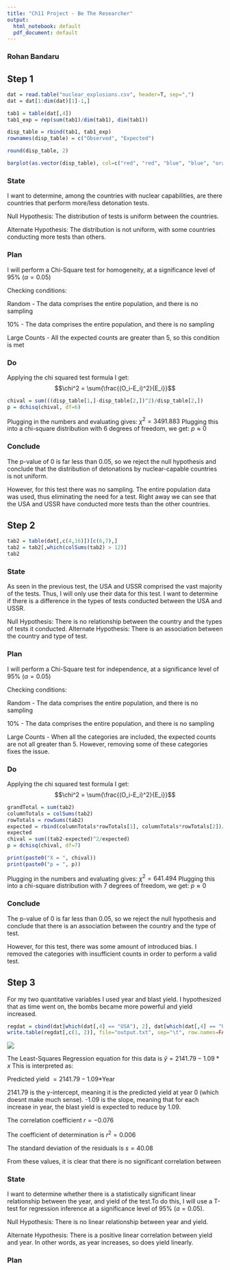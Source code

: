 ```yaml
---
title: "Ch11 Project - Be The Researcher"
output:
  html_notebook: default
  pdf_document: default
---
```


### Rohan Bandaru

## Step 1
```r
dat = read.table("nuclear_explosions.csv", header=T, sep=",")
dat = dat[1:dim(dat)[1]-1,]

tab1 = table(dat[,4])
tab1_exp = rep(sum(tab1)/dim(tab1), dim(tab1))

disp_table = rbind(tab1, tab1_exp)
rownames(disp_table) = c("Observed", "Expected")

round(disp_table, 2)

barplot(as.vector(disp_table), col=c("red", "red", "blue", "blue", "orange", "orange", "green", "green", "gray", "gray", "steelblue", "steelblue", "indianred", "indianred"), space=c(0, 0, 1, 0, 1, 0, 1, 0, 1, 0, 1, 0, 1, 0), density=rep(c(50, 1000), 7), names.arg=c("China", "", "France", "", "India", "", "Pakistan", "", "UK", "", "USA", "", "USSR", ""), axes=TRUE, ylab = "Number of Nuclear Tests", xlab = "Country (Observed, Expected)")
```
### State
I want to determine, among the countries with nuclear capabilities, are there countries that perform more/less detonation tests.

Null Hypothesis: The distribution of tests is uniform between the countries.

Alternate Hypothesis: The distribution is not uniform, with some countries conducting more tests than others.

### Plan
I will perform a Chi-Square test for homogeneity, at a significance level of 95% ($\alpha=0.05$)

Checking conditions:

Random - The data comprises the entire population, and there is no sampling

10% - The data comprises the entire population, and there is no sampling

Large Counts - All the expected counts are greater than 5, so this condition is met

### Do

Applying the chi squared test formula I get:
$$\chi^2 = \sum{\frac{(O_i-E_i)^2}{E_i}}$$
```r
chival = sum(((disp_table[1,]-disp_table[2,])^2)/disp_table[2,])
p = dchisq(chival, df=6)
```
Plugging in the numbers and evaluating gives: $\chi^2 = 3491.883$
Plugging this into a chi-square distribution with 6 degrees of freedom, we get: $p \approx 0$

### Conclude
The p-value of 0 is far less than 0.05, so we reject the null hypothesis and conclude that the distribution of detonations by nuclear-capable countries is not uniform.

However, for this test there was no sampling. The entire population data was used, thus eliminating the need for a test. Right away we can see that the USA and USSR have conducted more tests than the other countries.


## Step 2
```r
tab2 = table(dat[,c(4,16)])[c(6,7),]
tab2 = tab2[,which(colSums(tab2) > 12)]
tab2
```
### State
As seen in the previous test, the USA and USSR comprised the vast majority of the tests. Thus, I will only use their data for this test.
I want to determine if there is a difference in the types of tests conducted between the USA and USSR.

Null Hypothesis: There is no relationship between the country and the types of tests it conducted.
Alternate Hypothesis: There is an association between the country and type of test.

### Plan
I will perform a Chi-Square test for independence, at a significance level of 95% ($\alpha=0.05$)

Checking conditions:

Random - The data comprises the entire population, and there is no sampling

10% - The data comprises the entire population, and there is no sampling

Large Counts - When all the categories are included, the expected counts are not all greater than 5. However, removing some of these categories fixes the issue.

### Do

Applying the chi squared test formula I get:
$$\chi^2 = \sum{\frac{(O_i-E_i)^2}{E_i}}$$
```r
grandTotal = sum(tab2)
columnTotals = colSums(tab2)
rowTotals = rowSums(tab2)
expected = rbind(columnTotals*rowTotals[1], columnTotals*rowTotals[2])/grandTotal
expected
chival = sum((tab2-expected)^2/expected)
p = dchisq(chival, df=7)

print(paste0("X = ", chival))
print(paste0("p = ", p))
```
Plugging in the numbers and evaluating gives: $\chi^2 = 641.494$
Plugging this into a chi-square distribution with 7 degrees of freedom, we get: $p \approx 0$

### Conclude
The p-value of 0 is far less than 0.05, so we reject the null hypothesis and conclude that there is an association between the country and the type of test.

However, for this test, there was some amount of introduced bias. I removed the categories with insufficient counts in order to perform a valid test.

## Step 3
For my two quantitative variables I used year and blast yield. I hypothesized that as time went on, the bombs became more powerful and yield increased. 
```r
regdat = cbind(dat[which(dat[,4] == "USA"), 2], dat[which(dat[,4] == "USA"), 13], round(log(dat[which(dat[,4] == "USA"), 13]),2))
write.table(regdat[,c(1, 2)], file="output.txt", sep="\t", row.names=FALSE)
```
![](Ch11ProjectPicture.png)

The Least-Squares Regression equation for this data is $\hat{y} = 2141.79-1.09*x$ This is interpreted as:

Predicted yield $= 2141.79 - 1.09 *$Year

2141.79 is the y-intercept, meaning it is the predicted yield at year 0 (which doesnt make much sense). -1.09 is the slope, meaning that for each increase in year, the blast yield is expected to reduce by 1.09.

The correlation coefficient $r=-0.076$

The coefficient of determination is $r^2=0.006$

The standard deviation of the residuals is $s=40.08$

From these values, it is clear that there is no significant correlation between 

### State
I want to determine whether there is a statistically significant linear relationship between the year, and yield of the test.To do this, I will use a T-test for regression inference at a significance level of 95% ($a=0.05$).

Null Hypothesis: There is no linear relationship between year and yield.

Alternate Hypothesis: There is a positive linear correlation between yield and year. In other words, as year increases, so does yield linearly.

### Plan

